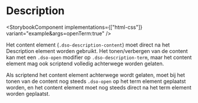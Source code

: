 
# Description

<StorybookComponent implementations={["html-css"]} variant="example&args=openTerm:true" />

Het content element (`.dso-description-content`) moet direct na het Description element worden gebruikt. Het tonen/verbergen van de content kan met een `.dso-open` modifier op `.dso-description-term`, maar het content element mag ook scriptend volledig achterwege worden gelaten.

Als scriptend het content element achterwege wordt gelaten, moet bij het tonen van de content nog steeds `.dso-open` op het term element geplaatst worden, en het content element moet nog steeds direct na het term element worden geplaatst.
